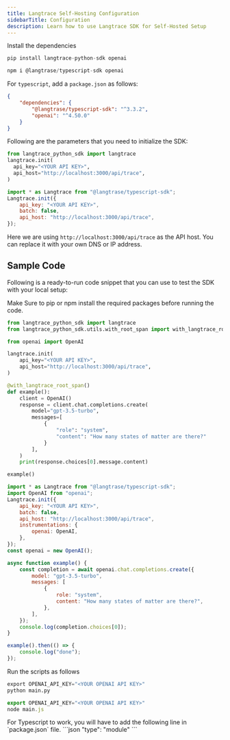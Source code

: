 ```yaml
---
title: Langtrace Self-Hosting Configuration
sidebarTitle: Configuration
description: Learn how to use Langtrace SDK for Self-Hosted Setup
---
```


Install the dependencies

<CodeGroup>

```python Python
pip install langtrace-python-sdk openai
```

```javascript Javascript
npm i @langtrase/typescript-sdk openai
```

</CodeGroup>

For `typescript`, add a `package.json` as follows:

```json
{
	"dependencies": {
		"@langtrase/typescript-sdk": "^3.3.2",
		"openai": "^4.50.0"
	}
}
```

Following are the parameters that you need to initialize the SDK:

<CodeGroup>

```python Python
from langtrace_python_sdk import langtrace
langtrace.init(
  api_key="<YOUR API KEY>",
  api_host="http://localhost:3000/api/trace",
)
```

```javascript Javascript
import * as Langtrace from "@langtrase/typescript-sdk";
Langtrace.init({
	api_key: "<YOUR API KEY>",
	batch: false,
	api_host: "http://localhost:3000/api/trace",
});
```

</CodeGroup>

Here we are using `http://localhost:3000/api/trace` as the API host. You can replace it with your own DNS or IP address.

## Sample Code

Following is a ready-to-run code snippet that you can use to test the SDK with your local setup:

<Info>
	Make Sure to pip or npm install the required packages before running the code.
</Info>

<CodeGroup>

```python Python
from langtrace_python_sdk import langtrace
from langtrace_python_sdk.utils.with_root_span import with_langtrace_root_span

from openai import OpenAI

langtrace.init(
    api_key="<YOUR API KEY>",
    api_host="http://localhost:3000/api/trace",
)

@with_langtrace_root_span()
def example():
    client = OpenAI()
    response = client.chat.completions.create(
        model="gpt-3.5-turbo",
        messages=[
            {
                "role": "system",
                "content": "How many states of matter are there?"
            }
        ],
    )
    print(response.choices[0].message.content)

example()
```

```javascript Javascript
import * as Langtrace from "@langtrase/typescript-sdk";
import OpenAI from "openai";
Langtrace.init({
	api_key: "<YOUR API KEY>",
	batch: false,
	api_host: "http://localhost:3000/api/trace",
	instrumentations: {
		openai: OpenAI,
	},
});
const openai = new OpenAI();

async function example() {
	const completion = await openai.chat.completions.create({
		model: "gpt-3.5-turbo",
		messages: [
			{
				role: "system",
				content: "How many states of matter are there?",
			},
		],
	});
	console.log(completion.choices[0]);
}

example().then(() => {
	console.log("done");
});
```

</CodeGroup>

Run the scripts as follows

<CodeGroup>

```python main.py
export OPENAI_API_KEY="<YOUR OPENAI API KEY>"
python main.py
```

```javascript main.js
export OPENAI_API_KEY="<YOUR OPENAI API KEY>"
node main.js
```

</CodeGroup>

<Note>
	For Typescript to work, you will have to add the following line in
	`package.json` file. ```json "type": "module" ```
</Note>
